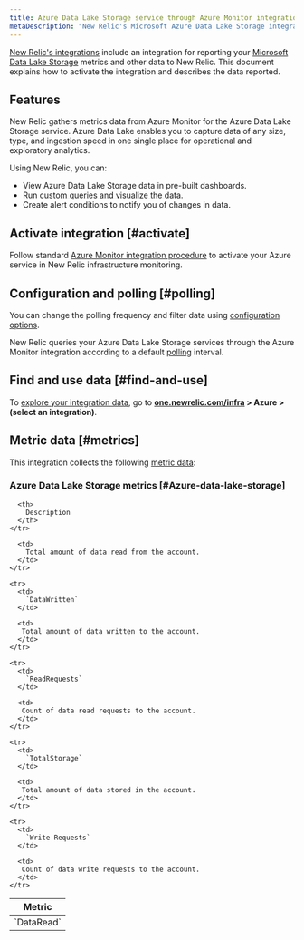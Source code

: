 ```yaml
---
title: Azure Data Lake Storage service through Azure Monitor integration
metaDescription: "New Relic's Microsoft Azure Data Lake Storage integration: what data it reports and how to enable it."
---
```


[New Relic's integrations](/docs/infrastructure/integrations-getting-started/getting-started/introduction-infrastructure-integrations) include an integration for reporting your [Microsoft Data Lake Storage](https://learn.microsoft.com/en-us/azure/data-lake-store) metrics and other data to New Relic. This document explains how to activate the integration and describes the data reported.

## Features

New Relic gathers metrics data from Azure Monitor for the Azure Data Lake Storage service. Azure Data Lake enables you to capture data of any size, type, and ingestion speed in one single place for operational and exploratory analytics.

Using New Relic, you can:

* View Azure Data Lake Storage data in pre-built dashboards.
* Run [custom queries and visualize the data](/docs/infrastructure/integrations-getting-started/getting-started/use-integration-data-new-relic-insights).
* Create alert conditions to notify you of changes in data.

## Activate integration [#activate]

Follow standard [Azure Monitor integration procedure](/docs/infrastructure/microsoft-azure-integrations/azure-integrations-list/azure-monitor) to activate your Azure service in New Relic infrastructure monitoring.

## Configuration and polling [#polling]

You can change the polling frequency and filter data using [configuration options](/docs/infrastructure/microsoft-azure-integrations/azure-integrations-list/azure-monitor/#settings).

New Relic queries your Azure Data Lake Storage services through the Azure Monitor integration according to a default [polling](/docs/infrastructure/microsoft-azure-integrations/azure-integrations-list/azure-monitor/#settings) interval.

## Find and use data [#find-and-use]

To [explore your integration data](/docs/infrastructure/integrations/find-use-infrastructure-integration-data), go to **[one.newrelic.com/infra](https://one.newrelic.com/infra) > Azure > (select an integration)**.

## Metric data [#metrics]

This integration collects the following [metric data](/docs/infrastructure/integrations-getting-started/getting-started/understand-integration-data-data-types#metric):

### Azure Data Lake Storage metrics [#Azure-data-lake-storage]

<table>
  <thead>
    <tr>
      <th style={{ width: "300px" }}>
        Metric
      </th>

      <th>
        Description
      </th>
    </tr>
  </thead>

  <tbody>
    <tr>
      <td>
        `DataRead`
      </td>

      <td>
        Total amount of data read from the account.
      </td>
    </tr>

    <tr>
      <td>
        `DataWritten`
      </td>

      <td>
       Total amount of data written to the account.
      </td>
    </tr>

    <tr>
      <td>
        `ReadRequests`
      </td>

      <td>
       Count of data read requests to the account.
      </td>
    </tr>

    <tr>
      <td>
        `TotalStorage`
      </td>

      <td>
       Total amount of data stored in the account.
      </td>
    </tr>

    <tr>
      <td>
        `Write Requests`
      </td>

      <td>
       Count of data write requests to the account.
      </td>
    </tr>
  </tbody>
</table>
